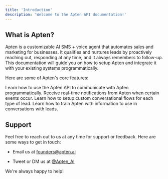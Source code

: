 ```yaml
---
title: 'Introduction'
description: 'Welcome to the Apten API documentation!'
---
```


## What is Apten?

Apten is a customizable AI SMS + voice agent that automates sales and marketing for businesses. It qualifies and nurtures leads by proactively reaching out, responding at any time, and it always remembers to follow-up. This documentation will guide you on how to setup Apten and integrate it with your existing systems programmatically.

Here are some of Apten's core features:

<CardGroup cols={2}>
  <Card title="API Reference" icon="square-1" href="/api-reference">
    Learn how to use the Apten API to communicate with Apten programmatically.
  </Card>

  <Card title="Webhooks" icon="square-2" href="/webhooks">
    Receive real-time notifications from Apten when certain events occur.
  </Card>

  <Card title="Customer Profiles" icon="square-3" href="/tutorials/customer_profiles.mdx">
    Learn how to setup custom conversational flows for each type of lead.
  </Card>

  <Card title="Custom Knowledge" icon="square-4" href="/tutorials/custom_knowledge.mdx">
    Learn how to train Apten with information to use in conversations with leads.
  </Card>
</CardGroup>

## Support

Feel free to reach out to us at any time for support or feedback. Here are some ways to get in touch:

* Email us at [founders@apten.ai](mailto:founders@apten.ai)

* Tweet or DM us at [@Apten\_AI](https://x.com/Apten_AI)

We're always happy to help!